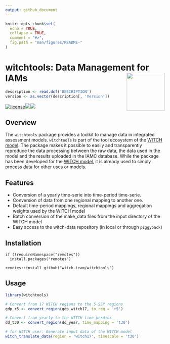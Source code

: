 ```yaml
---
output: github_document
---
```


<!-- README.md is generated from README.Rmd. Please edit that file -->

```r
knitr::opts_chunk$set(
  echo = TRUE,  
  collapse = TRUE,
  comment = "#>",
  fig.path = "man/figures/README-"
)
```

# witchtools: Data Management for IAMs<img src="man/figures/logo.png" align="right" width="120" />

<!-- badges: start -->
```r
description <- read.dcf('DESCRIPTION')
version <- as.vector(description[, 'Version'])
```
[![license](https://img.shields.io/badge/license-apache-lightgrey.svg)](https://choosealicense.com/)[![](https://img.shields.io/badge/devel%20version-0.2.0-green.svg)](https://github.com/witch-team/witchtools)[![](https://img.shields.io/badge/lifecycle-maturing-purple.svg)](https://github.com/witch-team/witchtools)
<!-- badges: end -->

## Overview

The `witchtools` package provides a toolkit to manage data in integrated 
assessment models. 
`witchtools` is part of the tool ecosystem of the 
[WITCH model](https://www.witchmodel.org).
The package makes it possible to easily and transparently 
reproduce the data processing between the raw data, 
the data used in the model and the results uploaded in the IAMC database.
While the package has been developed for the 
[WITCH model](https://www.witchmodel.org), it is already used 
to simply process data for other uses or models.

## Features

- Conversion of a yearly time-serie into time-period time-serie.
- Conversion of data from one regional mapping to another one.
- Default time-period mappings, regional mappings and 
aggregation weights used by the WITCH model
- Batch conversion of the make_data files from the input directory of the WITCH model
- Easy access to the witch-data repository (in local or through `piggyback`)

## Installation

```
if (!requireNamespace("remotes"))
  install.packages("remotes")

remotes::install_github("witch-team/witchtools")
```

## Usage

```r
library(witchtools)

# Convert from 17 WITCH regions to the 5 SSP regions 
gdp_r5 <- convert_region(gdp_witch17, to_reg = 'r5')

# Convert from yearly to the WITCH time perdios
dd_t30 <- convert_region(dd_year, time_mapping = 't30')

# for WITCH user: Generate input data of the WITCH model
witch_translate_data(region = 'witch17', timescale = 't30')

```
